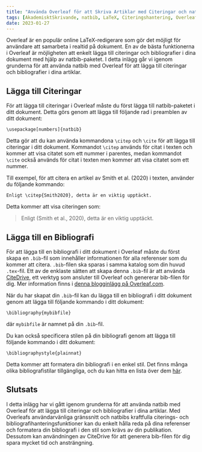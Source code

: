 ```yaml
---
title: "Använda Overleaf för att Skriva Artiklar med Citeringar och natbib"
tags: [AkademisktSkrivande, natbib, LaTeX, Citeringshantering, Overleaf, BibTeX, BibLaTeX, natbib, Zotero, Mendeley, Forskning, Skrivtips, Akademi, VetenskapligtSkrivande, Referenser]
date: 2023-01-27
---
```


Overleaf är en populär online LaTeX-redigerare som gör det möjligt för användare att samarbeta i realtid på dokument. En av de bästa funktionerna i Overleaf är möjligheten att enkelt lägga till citeringar och bibliografier i dina dokument med hjälp av natbib-paketet. I detta inlägg går vi igenom grunderna för att använda natbib med Overleaf för att lägga till citeringar och bibliografier i dina artiklar.


<CiteDrive />

## Lägga till Citeringar

För att lägga till citeringar i Overleaf måste du först lägga till natbib-paketet i ditt dokument. Detta görs genom att lägga till följande rad i preamblen av ditt dokument:

`\usepackage[numbers]{natbib}`

Detta gör att du kan använda kommandona `\citep` och `\cite` för att lägga till citeringar i ditt dokument. Kommandot `\citep` används för citat i texten och kommer att visa citatet som ett nummer i parentes, medan kommandot `\cite` också används för citat i texten men kommer att visa citatet som ett nummer.

Till exempel, för att citera en artikel av Smith et al. (2020) i texten, använder du följande kommando:

`Enligt \citep{Smith2020}, detta är en viktig upptäckt.`

Detta kommer att visa citeringen som:

> Enligt (Smith et al., 2020), detta är en viktig upptäckt.

## Lägga till en Bibliografi

För att lägga till en bibliografi i ditt dokument i Overleaf måste du först skapa en `.bib`-fil som innehåller informationen för alla referenser som du kommer att citera. `.bib`-filen ska sparas i samma katalog som din huvud `.tex`-fil. Ett av de enklaste sätten att skapa denna `.bib`-fil är att använda [CiteDrive](https://www.citedrive.com/), ett verktyg som ansluter till Overleaf och genererar bib-filen för dig. Mer information finns i [denna blogginlägg på Overleaf.com](https://www.overleaf.com/blog/better-bibliography-management-with-overleaf-citedrive-and-bibtex-biblatex).

När du har skapat din `.bib`-fil kan du lägga till en bibliografi i ditt dokument genom att lägga till följande kommando i ditt dokument:

`\bibliography{mybibfile}`

där `mybibfile` är namnet på din `.bib`-fil.

Du kan också specificera stilen på din bibliografi genom att lägga till följande kommando i ditt dokument:

`\bibliographystyle{plainnat}`

Detta kommer att formatera din bibliografi i en enkel stil. Det finns många olika bibliografistilar tillgängliga, och du kan hitta en lista över dem [här](https://www.overleaf.com/learn/latex/Bibliography_styles).

## Slutsats

I detta inlägg har vi gått igenom grunderna för att använda natbib med Overleaf för att lägga till citeringar och bibliografier i dina artiklar. Med Overleafs användarvänliga gränssnitt och natbibs kraftfulla citerings- och bibliografihanteringsfunktioner kan du enkelt hålla reda på dina referenser och formatera din bibliografi i den stil som krävs av din publikation. Dessutom kan användningen av CiteDrive för att generera bib-filen för dig spara mycket tid och ansträngning.
